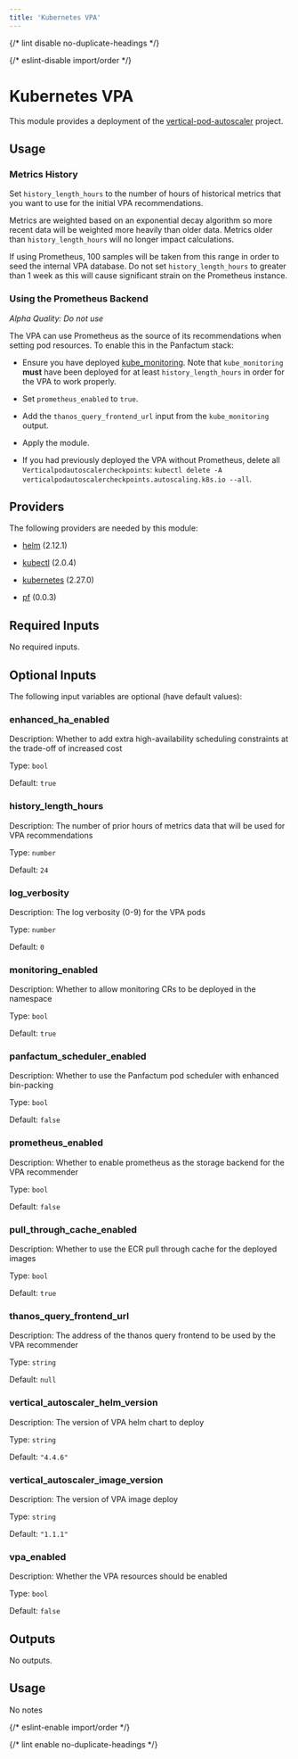 ```yaml
---
title: 'Kubernetes VPA'
---
```



{/* lint disable no-duplicate-headings */}

{/* eslint-disable import/order */}

<ModuleHeader
  name="kube_vpa"
  sourceHref="https://github.com/Panfactum/stack/tree/__PANFACTUM_VERSION_EDGE__/packages/infrastructure/kube_vpa"
  status="stable"
  type="direct"
/>

# Kubernetes VPA

This module provides a deployment of the [vertical-pod-autoscaler](https://github.com/kubernetes/autoscaler/tree/master/vertical-pod-autoscaler) project.

## Usage

### Metrics History

Set `history_length_hours` to the number of hours of historical metrics that you want to use for the initial VPA
recommendations.

Metrics are weighted based on an exponential decay algorithm so more recent data will be weighted more heavily
than older data. Metrics older than `history_length_hours` will no longer impact calculations.

If using Prometheus, 100 samples will be taken from this range in order to seed the internal VPA database. Do
not set `history_length_hours` to greater than 1 week as this will cause significant strain on the Prometheus instance.

### Using the Prometheus Backend

_Alpha Quality: Do not use_

The VPA can use Prometheus as the source of its recommendations when setting pod resources.
To enable this in the Panfactum stack:

- Ensure you have deployed [kube_monitoring](/docs/edge/reference/infrastructure-modules/kubernetes/kube_monitoring).
  Note that `kube_monitoring` **must** have been deployed for at least `history_length_hours`
  in order for the VPA to work properly.

- Set `prometheus_enabled` to `true`.

- Add the `thanos_query_frontend_url` input from the `kube_monitoring` output.

- Apply the module.

- If you had previously deployed the VPA without Prometheus, delete all `Verticalpodautoscalercheckpoints`:
  `kubectl delete -A verticalpodautoscalercheckpoints.autoscaling.k8s.io --all`.

## Providers

The following providers are needed by this module:

- [helm](https://registry.terraform.io/providers/hashicorp/helm/2.12.1/docs) (2.12.1)

- [kubectl](https://registry.terraform.io/providers/alekc/kubectl/2.0.4/docs) (2.0.4)

- [kubernetes](https://registry.terraform.io/providers/hashicorp/kubernetes/2.27.0/docs) (2.27.0)

- [pf](https://registry.terraform.io/providers/panfactum/pf/0.0.3/docs) (0.0.3)

## Required Inputs

No required inputs.

## Optional Inputs

The following input variables are optional (have default values):

### enhanced_ha_enabled

Description: Whether to add extra high-availability scheduling constraints at the trade-off of increased cost

Type: `bool`

Default: `true`

### history_length_hours

Description: The number of prior hours of metrics data that will be used for VPA recommendations

Type: `number`

Default: `24`

### log_verbosity

Description: The log verbosity (0-9) for the VPA pods

Type: `number`

Default: `0`

### monitoring_enabled

Description: Whether to allow monitoring CRs to be deployed in the namespace

Type: `bool`

Default: `true`

### panfactum_scheduler_enabled

Description: Whether to use the Panfactum pod scheduler with enhanced bin-packing

Type: `bool`

Default: `false`

### prometheus_enabled

Description: Whether to enable prometheus as the storage backend for the VPA recommender

Type: `bool`

Default: `false`

### pull_through_cache_enabled

Description: Whether to use the ECR pull through cache for the deployed images

Type: `bool`

Default: `true`

### thanos_query_frontend_url

Description: The address of the thanos query frontend to be used by the VPA recommender

Type: `string`

Default: `null`

### vertical_autoscaler_helm_version

Description: The version of VPA helm chart to deploy

Type: `string`

Default: `"4.4.6"`

### vertical_autoscaler_image_version

Description: The version of VPA image deploy

Type: `string`

Default: `"1.1.1"`

### vpa_enabled

Description: Whether the VPA resources should be enabled

Type: `bool`

Default: `false`

## Outputs

No outputs.

## Usage

No notes

{/* eslint-enable import/order */}

{/* lint enable no-duplicate-headings */}
